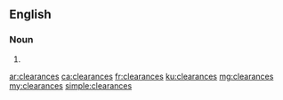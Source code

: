 ==English==

===Noun===
{{head|en|plural}}

# {{plural of|clearance|lang=en}}

[[ar:clearances]]
[[ca:clearances]]
[[fr:clearances]]
[[ku:clearances]]
[[mg:clearances]]
[[my:clearances]]
[[simple:clearances]]